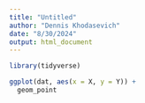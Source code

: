 ```yaml
---
title: "Untitled"
author: "Dennis Khodasevich"
date: "8/30/2024"
output: html_document
---
```


```r
library(tidyverse)

ggplot(dat, aes(x = X, y = Y)) + 
  geom_point


```

